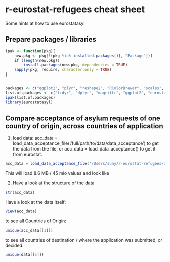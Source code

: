 # r-eurostat-refugees cheat sheet

Some hints at how to use eurostatasyl

## Prepare packages / libraries

```r
ipak <- function(pkg){
    new.pkg <- pkg[!(pkg %in% installed.packages()[, "Package"])]
    if (length(new.pkg)) 
        install.packages(new.pkg, dependencies = TRUE)
    sapply(pkg, require, character.only = TRUE)
}


packages <- c("ggplot2", "plyr", "reshape2", "RColorBrewer", "scales", "grid")
list.of.packages <- c("tidyr", "dplyr", "magrittr", "ggplot2", "eurostat", "gridExtra", "lubridate")
ipak(list.of.packages)
library(eurostatasyl)
```

## Compare acceptance of asylum requests of one country of origin, across countries of application

1. load data: acc_data = load_data_acceptance_file('/full/path/to/data/data_acceptance') to get the data from the file, or acc_data = load_data_acceptance() to get it from eurostat. 

```r
acc_data = load_data_acceptance_file('/Users/suny/r-eurostat-refugees/data/data_acceptance')
```

This will load 8.6 MB / 45 mio values and look like

2. Have a look at the structure of the data

```r
str(acc_data)
```
Have a look at the data itself:
```r
View(acc_data)
```

to see all Countries of Origin:

```r
unique(acc_data[[1]])
```

to see all countries of destination / where the application was submitted, or decided:

```r
unique(data[[5]])
```

